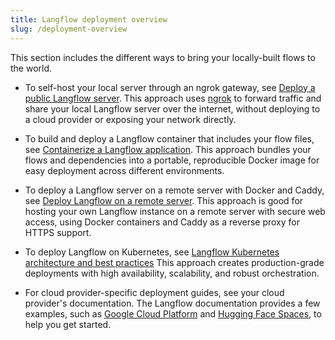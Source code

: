 ```yaml
---
title: Langflow deployment overview
slug: /deployment-overview
---
```


This section includes the different ways to bring your locally-built flows to the world.

* To self-host your local server through an ngrok gateway, see [Deploy a public Langflow server](/deployment-public-server).
This approach uses [ngrok](https://ngrok.com/docs/getting-started/) to forward traffic and share your local Langflow server over the internet, without deploying to a cloud provider or exposing your network directly.

* To build and deploy a Langflow container that includes your flow files, see [Containerize a Langflow application](develop-application).
This approach bundles your flows and dependencies into a portable, reproducible Docker image for easy deployment across different environments.

* To deploy a Langflow server on a remote server with Docker and Caddy, see [Deploy Langflow on a remote server](/deployment-caddyfile).
This approach is good for hosting your own Langflow instance on a remote server with secure web access, using Docker containers and Caddy as a reverse proxy for HTTPS support.

* To deploy Langflow on Kubernetes, see [Langflow Kubernetes architecture and best practices](/deployment-prod-best-practices)
This approach creates production-grade deployments with high availability, scalability, and robust orchestration.

* For cloud provider-specific deployment guides, see your cloud provider's documentation.
The Langflow documentation provides a few examples, such as [Google Cloud Platform](/deployment-gcp) and [Hugging Face Spaces](/deployment-hugging-face-spaces), to help you get started.